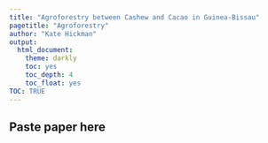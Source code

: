 ```yaml
---
title: "Agroforestry between Cashew and Cacao in Guinea-Bissau"
pagetitle: "Agroforestry"
author: "Kate Hickman"
output:
  html_document:
    theme: darkly
    toc: yes
    toc_depth: 4
    toc_float: yes
TOC: TRUE
---
```



## Paste paper here
